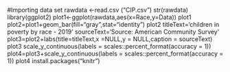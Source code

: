 #Importing data set
rawdata <-read.csv ("CIP.csv")
str(rawdata)
library(ggplot2)
plot1<-ggplot(rawdata,aes(x=Race,y=Data))
plot1
plot2=plot1+geom_bar(fill="gray",stat="identity")
plot2
titleText='children in poverty by race - 2019'
sourceText='Source: American Community Survey'
plot3=plot2+labs(title=titleText,x =NULL,y = NULL,caption = sourceText)
plot3
scale_y_continuous(labels = scales::percent_format(accuracy = 1))
plot4=plot3+scale_y_continuous(labels = scales::percent_format(accuracy = 1))
plot4
install.packages("knitr")